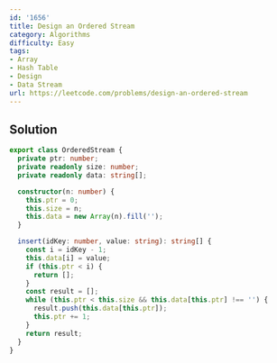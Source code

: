 ```yaml
---
id: '1656'
title: Design an Ordered Stream
category: Algorithms
difficulty: Easy
tags:
- Array
- Hash Table
- Design
- Data Stream
url: https://leetcode.com/problems/design-an-ordered-stream
---
```


## Solution

```typescript filename="solution.ts" copy
export class OrderedStream {
  private ptr: number;
  private readonly size: number;
  private readonly data: string[];

  constructor(n: number) {
    this.ptr = 0;
    this.size = n;
    this.data = new Array(n).fill('');
  }

  insert(idKey: number, value: string): string[] {
    const i = idKey - 1;
    this.data[i] = value;
    if (this.ptr < i) {
      return [];
    }
    const result = [];
    while (this.ptr < this.size && this.data[this.ptr] !== '') {
      result.push(this.data[this.ptr]);
      this.ptr += 1;
    }
    return result;
  }
}
```

